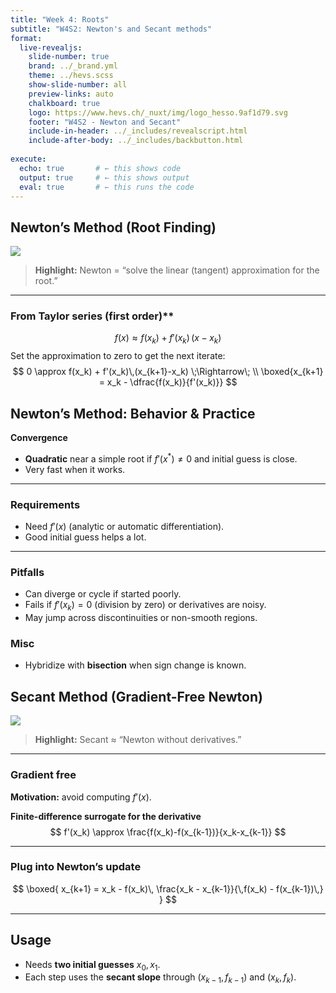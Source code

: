 ```yaml
---
title: "Week 4: Roots"
subtitle: "W4S2: Newton's and Secant methods"
format:
  live-revealjs:
    slide-number: true
    brand: ../_brand.yml
    theme: ../hevs.scss
    show-slide-number: all
    preview-links: auto
    chalkboard: true
    logo: https://www.hevs.ch/_nuxt/img/logo_hesso.9af1d79.svg
    footer: "W4S2 - Newton and Secant"
    include-in-header: ../_includes/revealscript.html
    include-after-body: ../_includes/backbutton.html
    
execute:
  echo: true       # ← this shows code
  output: true     # ← this shows output
  eval: true       # ← this runs the code
---
```


## Newton’s Method (Root Finding)

![](img/NewtonIteration_Ani.gif)

> ::: callout-tip
**Highlight:** Newton = “solve the linear (tangent) approximation for the root.”
:::

---

### From Taylor series (first order)**
$$
f(x) \approx f(x_k) + f'(x_k)\,(x-x_k)
$$
Set the approximation to zero to get the next iterate:
$$
0 \approx f(x_k) + f'(x_k)\,(x_{k+1}-x_k)
\;\Rightarrow\; \\
\boxed{x_{k+1} = x_k - \dfrac{f(x_k)}{f'(x_k)}}
$$



## Newton’s Method: Behavior & Practice

**Convergence**

- **Quadratic** near a simple root if $f'(x^{*})\neq 0$ and initial guess is close.
- Very fast when it works.

---

### Requirements

- Need $f'(x)$ (analytic or automatic differentiation).
- Good initial guess helps a lot.

---

### Pitfalls

- Can diverge or cycle if started poorly.
- Fails if $f'(x_k)=0$ (division by zero) or derivatives are noisy.
- May jump across discontinuities or non-smooth regions.

### Misc

- Hybridize with **bisection** when sign change is known.


## Secant Method (Gradient-Free Newton)

![](img/Metodo_delle_secanti.gif)

> ::: callout-note
**Highlight:** Secant ≈ “Newton without derivatives.”
:::

---

### Gradient free

**Motivation:** avoid computing $f'(x)$.

**Finite-difference surrogate for the derivative**
$$
f'(x_k) \approx \frac{f(x_k)-f(x_{k-1})}{x_k-x_{k-1}}
$$

---

### Plug into Newton’s update
$$
\boxed{
x_{k+1} = x_k - f(x_k)\,
\frac{x_k - x_{k-1}}{\,f(x_k) - f(x_{k-1})\,}
}
$$

---

## Usage

- Needs **two initial guesses** $x_0, x_1$.
- Each step uses the **secant slope** through $(x_{k-1},f_{k-1})$ and $(x_k,f_k)$.







